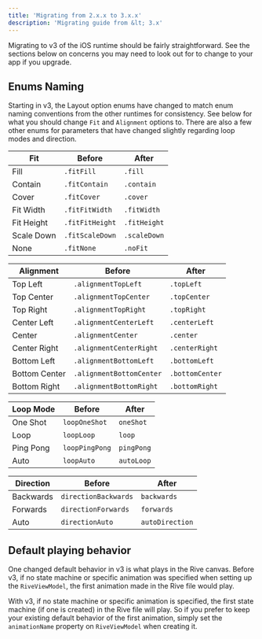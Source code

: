 ```yaml
---
title: 'Migrating from 2.x.x to 3.x.x'
description: 'Migrating guide from &lt; 3.x'
---
```


Migrating to v3 of the iOS runtime should be fairly straightforward. See the sections below on concerns you may need to look out for to change to your app if you upgrade.

## Enums Naming

Starting in v3, the Layout option enums have changed to match enum naming conventions from the other runtimes for consistency. See below for what you should change `Fit` and `Alignment` options to. There are also a few other enums for parameters that have changed slightly regarding loop modes and direction.

| Fit | Before | After |
| --- | --- | --- |
| Fill | `.fitFill` | `.fill` |
| Contain | `.fitContain` | `.contain` |
| Cover | `.fitCover` | `.cover` |
| Fit Width | `.fitFitWidth` | `.fitWidth` |
| Fit Height | `.fitFitHeight` | `.fitHeight` |
| Scale Down | `.fitScaleDown` | `.scaleDown` |
| None | `.fitNone` | `.noFit` |

| Alignment | Before | After |
| --- | --- | --- |
| Top Left | `.alignmentTopLeft` | `.topLeft` |
| Top Center | `.alignmentTopCenter` | `.topCenter` |
| Top Right | `.alignmentTopRight` | `.topRight` |
| Center Left | `.alignmentCenterLeft` | `.centerLeft` |
| Center | `.alignmentCenter` | `.center` |
| Center Right | `.alignmentCenterRight` | `.centerRight` |
| Bottom Left | `.alignmentBottomLeft` | `.bottomLeft` |
| Bottom Center | `.alignmentBottomCenter` | `.bottomCenter` |
| Bottom Right | `.alignmentBottomRight` | `.bottomRight` |

| Loop Mode | Before | After |
| --- | --- | --- |
| One Shot | `loopOneShot` | `oneShot` |
| Loop | `loopLoop` | `loop` |
| Ping Pong | `loopPingPong` | `pingPong` |
| Auto | `loopAuto` | `autoLoop` |

| Direction | Before | After |
| --- | --- | --- |
| Backwards | `directionBackwards` | `backwards` |
| Forwards | `directionForwards` | `forwards` |
| Auto | `directionAuto` | `autoDirection` |

## Default playing behavior 

One changed default behavior in v3 is what plays in the Rive canvas. Before v3, if no state machine or specific animation was specified when setting up the `RiveViewModel`, the first animation made in the Rive file would play.

With v3, if no state machine or specific animation is specified, the first state machine (if one is created) in the Rive file will play. So if you prefer to keep your existing default behavior of the first animation, simply set the `animationName` property on `RiveViewModel` when creating it.